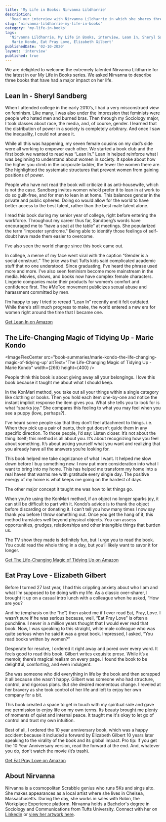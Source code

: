 ```yaml
---
title: 'My Life in Books: Nirvanna Lildharrie'
description:
  'Read our interview with Nirvanna Lildharrie in which she shares three books that have had a significant impact on her life.'
slug: 'nirvanna-lildharrie-my-life-in-books'
category: 'my-life-in-books'
tags:
  'Nirvanna Lildharrie, My Life in Books, interview, Lean In, Sheryl Sandberg, The Life-Changing Magic of Tidying Up, 
   Marie Kondo, Eat Pray Love, Elizabeth Gilbert'
publishedDate: '02-10-2020'
layout: 'interview'
published: true
---
```



<p style={{ fontSize: '20px' }}>
  We are delighted to welcome the extremely talented Nirvanna Lildharrie for the latest in our My Life in Books series.
  We asked Nirvanna to describe three books that have had a major impact on her life.
</p>

<Box textAlign="center">
  <h2>Lean In - Sheryl Sandberg</h2>
</Box>

<ImageFlexCenter
  src="book-summaries/sheryl-sandberg-lean-in"
  altText="Lean In - Sheryl Sandberg"
  width={266}
  height={400}
/>

When I attended college in the early 2010’s, I had a very misconstrued view on feminism. Like many, I was also under the impression that feminists were people who hated men and burned bras. Then through my Sociology major, I took classes about race, the media, and, of course, gender. I learned that the distribution of power in a society is completely arbitrary. And once I saw the inequality, I could not unsee it. 

While all this was happening, my seven female cousins on my dad’s side were all working to empower each other. We started a book club and the first book we wanted to read was “Lean In.” Lean In helped reinforce what I was beginning to understand about women in society. It spoke about how the higher you climb in the corporate ladder, the fewer the women there are. She highlighted the systematic structures that prevent women from gaining positions of power.

People who have not read the book will criticize it as anti-housewife, which is not the case. Sandberg invites women who’d prefer it to lean in at work to do so guilt-free, and for men to lean in at home. This balances gender in the private and public spheres. Doing so would allow for the world to have better access to the best talent, rather than the best male talent alone. 

I read this book during my senior year of college, right before entering the workforce. Throughout my career thus far, Sandberg’s words have encouraged me to “have a seat at the table” at meetings. She popularized the term “imposter syndrome." Being able to identify those feelings of self-doubt have made them easier to overcome. 

I’ve also seen the world change since this book came out. 

In college, a meme of my face went viral with the caption “Gender is a social construct.” The joke was that Tufts kids said complicated academic stuff that no one understood. Since graduating, I've heard the phrase used more and more. I’ve also seen feminism become more mainstream in the media. Movies, shows, and books now have complex female characters. Lingerie companies make their products for women’s comfort and confidence first. The #MeToo movement publicizes sexual abuse and harassment committed by men. 

I’m happy to say I tried to reread “Lean In” recently and it felt outdated. While there’s still much progress to make, the world entered a new era for women right around the time that I became one.

[Get Lean In on Amazon](https://www.amazon.com/Lean-Women-Work-Will-Lead/dp/0385349947/ref=as_li_ss_tl?crid=1AZGMVRWJGJKW&dchild=1&keywords=lean+in+sheryl+sandberg&qid=1602534065&sprefix=lean+in,aps,351&sr=8-1&linkCode=ll1&tag=paperbacktrav-20&linkId=cfb73d456d9c47081838815a8f685b95&language=en_US)

<Box textAlign="center">
  <h2>The Life-Changing Magic of Tidying Up - Marie Kondo</h2>
</Box>

<ImageFlexCenter
  src="book-summaries/marie-kondo-the-life-changing-magic-of-tidying-up'
  altText="The Life-Changing Magic of Tidying Up - Marie Kondo"
  width={266}
  height={400}
/>

People think this book is about giving away all your belongings. I love this book because it taught me about what I should keep.

In the KonMari method, you take out all your things within a single category like clothing or books. Then you hold each item one-by-one and notice the instant implicit response the item gives you. What she tells you to look for is what “sparks joy.” She compares this feeling to what you may feel when you see a puppy (love, perhaps?). 

I’ve heard some people say that they don’t feel attachment to things. i.e. When they pick up a pair of pants, their gut doesn’t guide them in any specific direction. To those people, I’d say: Listen closer. It’s not about the thing itself; this method is all about you. It’s about recognizing how you feel about something. It’s about asking yourself what you want and realizing that you already have all the answers you’re looking for. 

This book helped me take cognizance of what I want. It helped me slow down before I buy something new. I now put more consideration into what I want to bring into my home. This has helped me transform my home into a real haven that warms me with gratitude every single day. The positive energy of my home is what keeps me going on the hardest of days.

The other major concept it taught me was how to let things go.

When you’re using the KonMari method, if an object no longer sparks joy, it can still be difficult to part with it. Kondo’s advice is to thank the object before discarding or donating it. I can’t tell you how many times I now say thank you before I throw something out. Once you get the hang of it, this method translates well beyond physical objects. You can assess opportunities, grudges, relationships and other intangible things that burden us.

The TV show they made is definitely fun, but I urge you to read the book. You could read the whole thing in a day, but you’ll likely want to savor it for longer.  

[Get The Life-Changing Magic of Tidying Up on Amazon](https://www.amazon.com/Life-Changing-Magic-Tidying-Decluttering-Organizing/dp/1607747308/ref=as_li_ss_tl?dchild=1&keywords=The+Life-Changing+Magic+of+Tidying+Up&qid=1602534373&sr=8-1&linkCode=ll1&tag=paperbacktrav-20&linkId=ba0a0894df3ecccb3cae1e321e4fa18b&language=en_US)

<Box textAlign="center">
  <h2>Eat Pray Love - Elizabeth Gilbert</h2>
</Box>

<ImageFlexCenter
  src="book-summaries/elizabeth-gilbert-eat-pray-love"
  altText="Eat Pray Love - Elizabeth Gilbert"
  width={266}
  height={400}
/>

Before I turned 27 last year, I had this crippling anxiety about who I am and what I’m supposed to be doing with my life. As a classic over-sharer, I brought it up on a casual intro lunch with a colleague when he asked, “How are you?

And he (emphasis on the “he”) then asked me if I ever read Eat, Pray, Love. I wasn’t sure if he was serious because, well, “Eat Pray Love” is often a punchline. I never in a million years thought that I would ever read that book. Now, I was speaking to this straight, white male colleague who was quite serious when he said it was a great book. Impressed, I asked, “You read books written by women?” 

Desperate for resolve, I ordered it right away and pored over every word. It feels good to read this book. Gilbert writes exquisite prose. While it’s a memoir, there’s magical realism on every page. I found the book to be delightful, comforting, and even indulgent. 

She was someone who did everything in life by the book and then scrapped it all because she wasn’t happy. Gilbert was someone who had structure, control, and rigorous plans. But she desired momentous change. I reveled at her bravery as she took control of her life and left to enjoy her own company for a bit.

This book created a space to get in touch with my spiritual side and gave me permission to enjoy life on my own terms. Its beauty brought me plenty of moments of quiet and internal peace. It taught me it's okay to let go of control and trust my own intuition.

Best of all, I ordered the 10 year anniversary book, which was a happy accident because it included a forward by Elizabeth Gilbert 10 years later speaking to the virality of the book and its global impact. Pro tip: If you get the 10 Year Anniversary version, read the forward at the end. And, whatever you do, don’t watch the movie (it’s trash).

[Get Eat Pray Love on Amazon](https://www.amazon.com/Eat-Pray-Love-Everything-Indonesia/dp/0143038419/ref=as_li_ss_tl?dchild=1&keywords=Eat+Pray+Love&qid=1602534502&sr=8-2&linkCode=ll1&tag=paperbacktrav-20&linkId=f326fb46555ee60c641e7b8e5cca8597&language=en_US)


## About Nirvanna

Nirvanna is a cosmopolitan Scrabble genius who runs 5Ks and sings alto. She makes appearances as a local artist where she lives in Chelsea, Massachusetts. During the day, she works in sales with Robin, the Workplace Experience platform. Nirvanna holds a Bachelor's degree in Sociology and Communications from Tufts University. Connect with her on [Linkedin](https://www.linkedin.com/in/nirvannalildharrie/) or [view her artwork here](https://www.nirvannalildharrie.com/portfolio).
